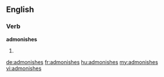 ==English==

===Verb===
'''admonishes'''

# {{third-person singular of|admonish}}

[[de:admonishes]]
[[fr:admonishes]]
[[hu:admonishes]]
[[my:admonishes]]
[[vi:admonishes]]